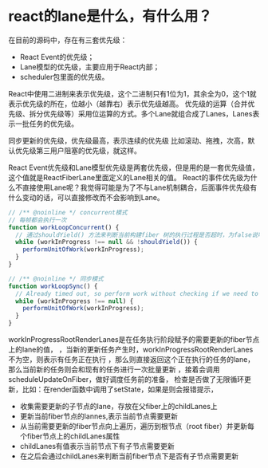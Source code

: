 # react的lane是什么，有什么用？
在目前的源码中，存在有三套优先级：
* React Event的优先级；
* Lane模型的优先级，主要应用于React内部；
* scheduler包里面的优先级。

React中使用二进制来表示优先级，这个二进制只有1位为1，其余全为0，这个1就表示优先级的所在，位越小（越靠右）表示优先级越高。
优先级的运算（合并优先级、拆分优先级等）采用位运算的方式。多个Lane就组合成了Lanes，Lanes表示一批任务的优先级。

同步更新的优先级，优先级最高，表示连续的优先级 比如滚动、拖拽，次高，默认优先级第三用户阻塞的优先级，就这样。

React Event优先级和Lane模型优先级是两套优先级，但是用的是一套优先级值，这个值就是ReactFiberLane里面定义的Lane相关的值。
React的事件优先级为什么不直接使用Lane呢？我觉得可能是为了不与Lane机制耦合，后面事件优先级有什么变动的话，可以直接修改而不会影响到Lane。
```js
// /** @noinline */ concurrent模式
// 每帧都会执行一次
function workLoopConcurrent() {
  // 通过shouldYield() 方法来判断当前构建fiber 树的执行过程是否超时，为false说明超时了？
  while (workInProgress !== null && !shouldYield()) {
    performUnitOfWork(workInProgress);
  }
}

// /** @noinline */ 同步模式
function workLoopSync() {
  // Already timed out, so perform work without checking if we need to yield.
  while (workInProgress !== null) {
    performUnitOfWork(workInProgress);
  }
}
```
workInProgressRootRenderLanes是在任务执行阶段赋予的需要更新的fiber节点上的lane的值，
，当新的更新任务产生时，workInProgressRootRenderLanes不为空，则表示有任务正在执行 
，那么则直接返回这个正在执行的任务的lane，那么当前新的任务则会和现有的任务进行一次批量更新
，接着会调用scheduleUpdateOnFiber，做好调度任务前的准备，
检查是否做了无限循环更新，比如：在render函数中调用了setState，如果是则会报错提示，

* 收集需要更新的子节点的lane，存放在父fiber上的childLanes上 
* 更新当前fiber节点的lannes,表示当前节点需要更新 
* 从当前需要更新的fiber节点向上遍历，遍历到根节点（root fiber）并更新每个fiber节点上的childLanes属性 
* childLanes有值表示当前节点下有子节点需要更新
* 在之后会通过childLanes来判断当前fiber节点下是否有子节点需要更新
